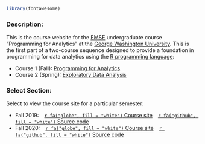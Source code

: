 ```r
library(fontawesome)
```

### Description:

This is the course website for the [EMSE](https://www.emse.seas.gwu.edu/) undergraduate course "Programming for Analytics" at the [George Washington University](https://www.gwu.edu/). This is the first part of a two-course sequence designed to provide a foundation in programming for data analytics using the [R programming language](https://www.r-project.org/):

- Course 1 (Fall): [Programming for Analytics](http://p4a.seas.gwu.edu/)
- Course 2 (Spring): [Exploratory Data Analysis](http://eda.seas.gwu.edu/)

### Select Section:

Select to view the course site for a particular semester:

- Fall 2019: &ensp; [`r fa("globe", fill = "white")` Course site](http://p4a.seas.gwu.edu/2019-Fall) &ensp; [`r fa("github", fill = "white")` Source code](https://github.com/emse-p4a-gwu/2019-Fall/)
- Fall 2020: &ensp; [`r fa("globe", fill = "white")` Course site](http://p4a.seas.gwu.edu/2020-Fall) &ensp; [`r fa("github", fill = "white")` Source code](https://github.com/emse-p4a-gwu/2020-Fall/)
